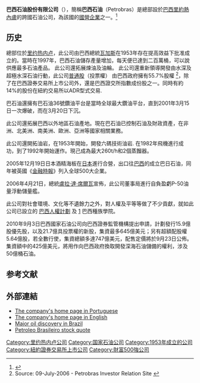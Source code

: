 {{copyedit|time=2010-09-25T23:40:42+00:00}}
{{NoteTA
|1=zh-cn:首席执行官;zh-hk:行政總裁;zh-tw:執行長;zh-mo:行政總裁;
}}
{{Infobox company
|name = 巴西石油股份有限公司
|name_en = Petróleo Brasileiro S.A.
| logo = Petrobras horizontal logo (international).svg
| logo_size = 255px
| image = Edise.jpg
| image_caption = 巴西石油位於里約的總部<ref>{{cite book| title=Brazillionaires: Wealth, Power, Decadence and Hope in an American Country|author=Alex Cuadros|page=30 |year=2016|publisher=Spiegel & Gray |location=New York}}</ref>
| type = [[上市公司|上市公司]]<br>[[混合經濟|混合經濟]]
| traded_as = {{unbulleted list|
| {{BM&F Bovespa|cvm=9512|PETR3|PETR4}}
| {{NYSE|PBR}}、{{NYSE link|PBR.A}}
| {{BMAD|isin=BRPETRACNOR9|XPBR}}、{{BMAD link|isin=BRPETRACNPR6|XPBRA}}
| {{tsl|en|Ibovespa|巴西股市指數|聖保羅指數}}成分
| {{tsl|en|S&P Latin America 40|標準普爾拉丁美洲40指數|標普拉丁美洲40指數}}成分
| {{tsl|en|S&P Global 1200|標準普爾全球1200指數|標普全球1200指數}}成分
}}
| ISIN = BRPETRACNOR9
| ISIN2 = BRPETRACNPR6
| industry = {{tsl|en|Energy industry|能源工業}}：[[石油產業|石油產業]]
| foundation = {{start date|1953|10|3}}<ref name=20F>{{cite web|url=https://www.sec.gov/Archives/edgar/data/1119639/000129281415001242/pbraform20f_2014.htm|title=pbraform20f_2014.htm - Generated by SEC Publisher for SEC Filing|access-date=2016-05-05|archive-date=2017-05-10|archive-url=https://web.archive.org/web/20170510081853/https://www.sec.gov/Archives/edgar/data/1119639/000129281415001242/pbraform20f_2014.htm|dead-url=no}}</ref>
| founder = [[熱圖利奧·瓦加斯|熱圖利奧·瓦加斯]]
| hq_location = [[里約熱內盧|里約熱內盧]] 
| hq_location_country = {{BRZ}}
| area_served = 全球
| trading_name = 巴西石油（Petrobras） 
| key_people = {{Unbulleted list
| 愛德華多·巴塞拉（Eduardo Bacellar，[[董事長|董事長]]）
| 華金·席爾瓦·盧納（Joaquim Silvae Luna，[[首席执行官|首席执行官]]）
}}
| products = [[石油|石油]]及[[石油產品|其衍生品]]、[[天然氣|天然氣]]、[[潤滑油|潤滑油]]、[[石油化工|石油化工]]、[[肥料|肥料]]、[[生物燃料|生物燃料]]
| production = 每日{{convert|2.07|e6BOE|lk=in}}<ref>{{Cite web|url=https://g1.globo.com/economia/noticia/2020/04/07/petrobras-aprova-patamar-de-207-milhoes-de-barris-para-producao-de-petroleo-em-abril.ghtml|title=Petrobras aprova patamar de 2,07 milhões de barris para produção de petróleo em abril|website=G1|access-date=2021-03-11|archive-date=2020-10-23|archive-url=https://web.archive.org/web/20201023112931/https://g1.globo.com/economia/noticia/2020/04/07/petrobras-aprova-patamar-de-207-milhoes-de-barris-para-producao-de-petroleo-em-abril.ghtml|dead-url=no}}</ref>
| revenue = {{nowrap| {{decrease}} 766億[[美元|美元]]<ref>{{Cite web|url=https://www.statista.com/statistics/279719/revenue-of-petrobras/|title=Petrobras revenue 2019|website=Statista|access-date=2021-03-11|archive-date=2021-03-10|archive-url=https://web.archive.org/web/20210310080116/https://www.statista.com/statistics/279719/revenue-of-petrobras/|dead-url=no}}</ref>}}
| revenue_year = 2019年
| operating_income = {{nowrap| {{increase}} 206億[[美元|美元]]<ref>{{Cite web|url=https://www.macrotrends.net/stocks/charts/PBR/petroleo-brasileiro-sa--petrobras/operating-income|title=Petroleo Brasileiro S.A.- Petrobras Operating Income 2006-2020 | PBR|website=www.macrotrends.net|access-date=2021-03-11|archive-date=2020-10-20|archive-url=https://web.archive.org/web/20201020120421/https://www.macrotrends.net/stocks/charts/PBR/petroleo-brasileiro-sa--petrobras/operating-income|dead-url=no}}</ref>}}
| income_year = 2019年
| net_income = {{nowrap| {{increase}} 101億[[美元|美元]]<ref>{{Cite web|url=https://www.macrotrends.net/stocks/charts/PBR/petroleo-brasileiro-sa--petrobras/net-income|title=Petroleo Brasileiro S.A.- Petrobras Net Income 2006-2020 | PBR|website=www.macrotrends.net|access-date=2021-03-11|archive-date=2020-10-24|archive-url=https://web.archive.org/web/20201024073228/https://www.macrotrends.net/stocks/charts/PBR/petroleo-brasileiro-sa--petrobras/net-income|dead-url=no}}</ref>}}
| net_income_year = 2019年
| assets = {{nowrap| {{increase}} 2,297億[[美元|美元]]<ref>{{Cite web|url=https://www.macrotrends.net/stocks/charts/PBR/petroleo-brasileiro-sa--petrobras/total-assets|title=Petroleo Brasileiro S.A.- Petrobras Total Assets 2006-2020 | PBR|website=www.macrotrends.net|access-date=2021-03-11|archive-date=2020-10-21|archive-url=https://web.archive.org/web/20201021135859/https://www.macrotrends.net/stocks/charts/PBR/petroleo-brasileiro-sa--petrobras/total-assets|dead-url=no}}</ref>}}
| assets_year = 2019年
| equity = {{Nowrap|{{increase}} 744億[[美元|美元]]<ref>{{Cite web|url=https://finbox.com/NYSE:PBR/explorer/total_equity|title=The Complete Toolbox for Investors | finbox.com|website=finbox.com|access-date=2021-03-11|archive-date=2020-10-20|archive-url=https://web.archive.org/web/20201020155306/https://finbox.com/NYSE:PBR/explorer/total_equity|dead-url=no}}</ref>}} 
| equity_year = 2019年
| owner = {{nowrap|{{tsl|en|Brazilian Government|巴西政府}}（50.26％）}}<ref>{{Cite web|url=https://www.investidorpetrobras.com.br/en/overview/shareholding-structure/|title=Shareholding Structure|access-date=2021-03-11|archive-date=2020-10-24|archive-url=https://web.archive.org/web/20201024061453/https://www.investidorpetrobras.com.br/en/overview/shareholding-structure/|dead-url=no}}</ref> 
| num_employees = 46,416<ref>{{Cite web|url=https://petrobras.com.br/pt/quem-somos/perfil/|title=Perfil | petrobras.com.br|website=Petrobras|access-date=2021-03-11|archive-date=2020-11-12|archive-url=https://web.archive.org/web/20201112012912/https://petrobras.com.br/pt/quem-somos/perfil/|dead-url=no}}</ref>
| num_employees_year = 2020年
| subsid = {{Hlist
| {{tsl|en|Transpetro|巴西石油運輸公司}}
| {{tsl|en|Braskem|布拉斯科公司}}
| Gaspetro
| Petrobras Biocombustível
| Liquigás<ref>{{Cite web|url=https://novosited.petrobras.com.br/pt/quem-somos/principais-subsidiarias/|title=Subsidiárias | petrobras.com.br|website=Petrobras|access-date=2021-03-11|archive-date=2018-12-03|archive-url=https://web.archive.org/web/20181203224358/http://novosited.petrobras.com.br/pt/quem-somos/principais-subsidiarias/}}</ref>
}}
| website = {{URL|https://petrobras.com.br/}}
}}
'''巴西石油股份有限公司'''（{{lang-pt|Petróleo Brasileiro S.A.}}），簡稱'''巴西石油'''（Petrobras）是總部設於[[巴西|巴西]][[里約熱內盧|里約熱內盧]]的跨國石油公司，為該國的[[國有企業|國營企業]]之一。<ref>{{cite web |url=http://www2.petrobras.com.br/ri/ing/InformacoesAcionistas/ComposicaoCapitalSocial.asp |title=存档副本 |accessdate=2010-05-20 |deadurl=yes |archiveurl=https://web.archive.org/web/20100530215456/http://www2.petrobras.com.br/ri/ing/InformacoesAcionistas/ComposicaoCapitalSocial.asp |archivedate=2010-05-30 }}</ref>

==历史==
總部位於[[里约热内卢|里约热内卢]]，此公司由巴西總統[[瓦加斯|瓦加斯]]在1953年存在提高效益下批准成立的。當時在1997年，巴西石油儲存產量增加，每天便已達到二百萬桶，可以說供應最多石油產品。 此公司還拓展煉油及油輪。 此公司還重新領導開發由水深及超極水深石油行動，此公司[[普通股|普通股]]（投票權） 由巴西政府擁有55.7%股權 <ref>Source: 09-July-2006 - Petrobras Investor Relation Site [http://www2.petrobras.com.br/portal/ingles/frame_ri.asp?pagina=/ri/ing/InformacoesAcionistas/ComposicaoCapitalSocial.asp ] {{webarchive|url=https://web.archive.org/web/20070928015856/http://www2.petrobras.com.br/portal/ingles/frame_ri.asp?pagina=%2Fri%2Fing%2FInformacoesAcionistas%2FComposicaoCapitalSocial.asp |date=2007-09-28 }}</ref>，除了在巴西證券交易所上市公司外，還是巴西證交所指數成份股之一。同時有約14%的股份在紐約交易所以ADR型式交易.

巴石油還擁有巴石油36號鑽油平台是當時全球最大鑽油平台，直到2001年3月15日一次爆破，而在3月20日下沉。

此公司還拓展巴西以外地區石油產地。現在巴石油已控制石油及財政資產，在非洲、北美洲、南美洲、歐洲、亞洲等國家相關業務。

此公司還開拓油岩，在1953年開始，開發六碼技術油岩. 在1982年飛機進行成功，到了1992年開始運作。現己成為最大260t/h和2個蒸餾器。

2005年12月19日日本酒精海板在[[日本|日本]]進行合營，出口往[[巴西|巴西]]的成立巴日石油，同年被英國《[[金融時報_(英國)|金融時報]]》列入全球500大企業。

2006年4月21日，總統[[盧拉·達·席爾瓦|盧拉·達·席爾瓦]]宣佈，此公司董事局進行自負盈虧P-50油量浮動儲量艦。

此公司對社會環境、文化等不遺餘力之外，對人權及平等等做了不少貢獻，就如此公司已設立的 [http://www.baleiafranca.org.br 巴西人權計劃] {{Wayback|url=http://www.baleiafranca.org.br/ |date=20080117121326 }} 及 [https://web.archive.org/web/20140629201758/http://www.baleiajubarte.com.br/] 巴西種族學院。

2010年9月3日巴西國家石油公司向巴西證券監管機構提出申請，計劃發行15.9億股優先股，以及21.7億具投票權的新股，集資最多645億美元；另有超額配股權5.64億股，若全數行使，集資總額多達747億美元，配售定價將於9月23日公佈。集資額中的425億美元，將用作向巴西政府換取開發深海石油儲備的權利，涉及50億桶石油。

==参考文献==
{{reflist}}

== 外部連結 ==
* [https://web.archive.org/web/20071031052852/http://www.petrobras.com.br/ The company's home page in Portuguese]
* [https://web.archive.org/web/20071028104533/http://www2.petrobras.com.br/ingles/ The company's home page in English]
* [http://news.bbc.co.uk/2/hi/business/4563896.stm Major oil discovery in Brazil] {{Wayback|url=http://news.bbc.co.uk/2/hi/business/4563896.stm |date=20210309184437 }}
* [https://web.archive.org/web/20070929091954/http://www.gstock.com/quote/pbr.html Petroleo Brasileiro stock quote]

{{S&P Latin America 40}}
[[Category:里约热内卢公司|Category:里约热内卢公司]]
[[Category:国家石油公司|Category:国家石油公司]]
[[Category:1953年成立的公司|Category:1953年成立的公司]]
[[Category:紐約證券交易所上市公司|Category:紐約證券交易所上市公司]]
[[Category:財富500強公司|Category:財富500強公司]]